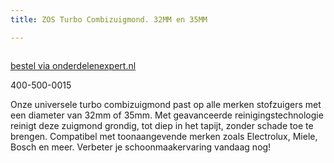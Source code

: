 ```yaml
---
title: ZOS Turbo Combizuigmond. 32MM en 35MM

---
```



<Image src={imageProduct} width={imageProduct.width} alt="" />

[bestel via onderdelenexpert.nl](https://www.onderdelenexpert.nl/zos-turbo-zuigmond-32mm-en-35mm-9001661314)

400-500-0015

Onze universele turbo combizuigmond past op alle merken stofzuigers met een diameter van 32mm of 35mm. Met geavanceerde reinigingstechnologie reinigt deze zuigmond grondig, tot diep in het tapijt, zonder schade toe te brengen. Compatibel met toonaangevende merken zoals Electrolux, Miele, Bosch en meer. Verbeter je schoonmaakervaring vandaag nog!
